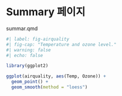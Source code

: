 # Summary 페이지

summar.qmd

```r
#| label: fig-airquality
#| fig-cap: "Temperature and ozone level."
#| warning: false
#| echo: false

library(ggplot2)

ggplot(airquality, aes(Temp, Ozone)) + 
  geom_point() + 
  geom_smooth(method = "loess")
```
